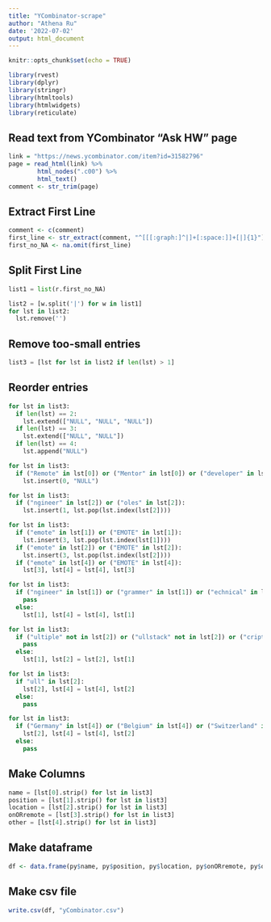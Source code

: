```yaml
---
title: "YCombinator-scrape"
author: "Athena Ru"
date: '2022-07-02'
output: html_document
---
```


```r
knitr::opts_chunk$set(echo = TRUE)
```


```r
library(rvest)
library(dplyr)
library(stringr)
library(htmltools)
library(htmlwidgets)
library(reticulate)
```

## Read text from YCombinator "Ask HW" page

```r
link = "https://news.ycombinator.com/item?id=31582796"
page = read_html(link) %>% 
        html_nodes(".c00") %>%
        html_text()
comment <- str_trim(page)
```


## Extract First Line

```r
comment <- c(comment)
first_line <- str_extract(comment, "^[[[:graph:]^|]+[:space:]]+[|]{1}")
first_no_NA <- na.omit(first_line)
```


## Split First Line

```python
list1 = list(r.first_no_NA)

list2 = [w.split('|') for w in list1]
for lst in list2:
  lst.remove('')
```


## Remove too-small entries

```python
list3 = [lst for lst in list2 if len(lst) > 1]
```


## Reorder entries

```python
for lst in list3:
  if len(lst) == 2:
    lst.extend(["NULL", "NULL", "NULL"])
  if len(lst) == 3:
    lst.extend(["NULL", "NULL"])
  if len(lst) == 4:
    lst.append("NULL")
```

```python
for lst in list3:
  if ("Remote" in lst[0]) or ("Mentor" in lst[0]) or ("developer" in lst[0]):
    lst.insert(0, "NULL")
```

```python
for lst in list3:
  if ("ngineer" in lst[2]) or ("oles" in lst[2]):
    lst.insert(1, lst.pop(lst.index(lst[2])))
```

```python
for lst in list3:
  if ("emote" in lst[1]) or ("EMOTE" in lst[1]):
    lst.insert(3, lst.pop(lst.index(lst[1])))
  if ("emote" in lst[2]) or ("EMOTE" in lst[2]):
    lst.insert(3, lst.pop(lst.index(lst[2])))
  if ("emote" in lst[4]) or ("EMOTE" in lst[4]):
    lst[3], lst[4] = lst[4], lst[3]
```

```python
for lst in list3:
  if ("ngineer" in lst[1]) or ("grammer" in lst[1]) or ("echnical" in lst[1]) or ("eveloper" in lst[1]) or ("ultiple" in lst[1]) or ("cientist" in lst[1]) or ("omputer" in lst[1]) or ("roduct" in lst[1]) or ("oftware" in lst[1]) or ("ackend" in lst[1]):
    pass
  else:
    lst[1], lst[4] = lst[4], lst[1]
```

```python
for lst in list3:
  if ("ultiple" not in lst[2]) or ("ullstack" not in lst[2]) or ("cript" not in lst[2]) or ("ech" not in lst[2]) or ("ositions" not in lst[2]):
    pass
  else:
    lst[1], lst[2] = lst[2], lst[1]
```

```python
for lst in list3:
  if "ull" in lst[2]:
    lst[2], lst[4] = lst[4], lst[2]
  else:
    pass
```

```python
for lst in list3:
  if ("Germany" in lst[4]) or ("Belgium" in lst[4]) or ("Switzerland" in lst[4]) or ("Netherlands" in lst[4]) or ("Canada" in lst[4]) or ("rancisco" in lst[4]):
    lst[2], lst[4] = lst[4], lst[2]
  else:
    pass
```


## Make Columns

```python
name = [lst[0].strip() for lst in list3]
position = [lst[1].strip() for lst in list3]
location = [lst[2].strip() for lst in list3]
onORremote = [lst[3].strip() for lst in list3]
other = [lst[4].strip() for lst in list3]
```

## Make dataframe

```r
df <- data.frame(py$name, py$position, py$location, py$onORremote, py$other, stringsAsFactors = FALSE)
```

## Make csv file

```r
write.csv(df, "yCombinator.csv")
```

